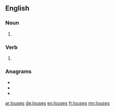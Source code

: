 ==English==

===Noun===
{{head|en|noun plural form}}

# {{label|en|nonstandard}} {{plural of|louse|lang=en}}

===Verb===
{{head|en|verb form}}

# {{en-third-person singular of|louse}}

===Anagrams===
* {{l|en|ousels}}
* {{l|en|soleus}}
* {{l|en|soules}}

[[ar:louses]]
[[de:louses]]
[[eo:louses]]
[[fr:louses]]
[[my:louses]]